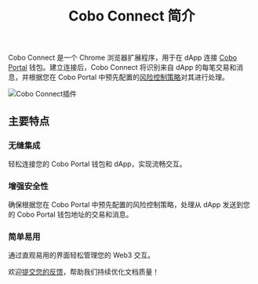 ﻿---
title: "Cobo Connect 简介"
sidebarTitle: "简介"
---
Cobo Connect 是一个 Chrome 浏览器扩展程序，用于在 dApp 连接 [Cobo Portal](/cn/portal/introduction) 钱包。建立连接后，Cobo Connect 将识别来自 dApp 的每笔交易和消息，并根据您在 Cobo Portal 中预先配置的[风险控制策略](/cn/portal/risk-controls/introduction)对其进行处理。

<img src="/cn/images/cobo-connect/extension.png" className="screenshot_full_screen" alt="Cobo Connect插件" />

## 主要特点

### 无缝集成

轻松连接您的 Cobo Portal 钱包和 dApp，实现流畅交互。

### 增强安全性

确保根据您在 Cobo Portal 中预先配置的风险控制策略，处理从 dApp 发送到您的 Cobo Portal 钱包地址的交易和消息。

### 简单易用

通过直观易用的界面轻松管理您的 Web3 交互。

<Tip>欢迎[提交您的反馈](https://forms.zohopublic.com/cobo/form/DocumentFeedbackForm/formperma/QvLOhxJv1_JMsJ-1dleZ8Itb_7rzN-LtgvsDdxosoVI?referrername=manuals)，帮助我们持续优化文档质量！</Tip>